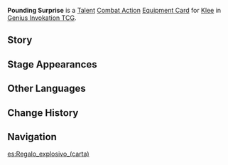 {{About|the [[Genius Invokation TCG]] Equipment Card|[[Klee]]'s [[1st Ascension Passive]]|Pounding Surprise}}
{{Genius Invokation TCG Infobox
|title     = Pounding Surprise
|id        = 213061
|image     = Pounding Surprise Equipment Card.png
|type      = Equipment Card
|group     = Talent
|character = Klee
|skill     = Jumpy Dumpty
|effect    = '''Combat Action''': When your active character is '''Klee''', equip this card.<br />After Klee equips this card, immediately use [[Jumpy Dumpty (Character Card Skill)|Jumpy Dumpty]] once. When your Klee, who has this card equipped, creates an '''Explosive Spark''', its Usage&nbsp;+1.
|matching  = 3
|element   = Pyro
|source1   = Achieve victory within 6 Rounds in [[Genius Invokation TCG/Stage/Klee/Friendly Fracas|Friendly Fracas (Klee)]]
|source2   = Win with less than 2 characters defeated in [[Genius Invokation TCG/Stage/Klee/Friendly Fracas|Friendly Fracas (Klee)]]
}}
'''Pounding Surprise''' is a [[Talent Card|Talent]] [[Talent Combat Action Card|Combat Action]] [[Equipment Card]] for [[Klee (Character Card)|Klee]] in [[Genius Invokation TCG]].

==Story==
{{Description|Let out a good laugh when you draw this card!|title=Klee: Pounding Surprise}}

==Stage Appearances==
{{Genius Invokation TCG Stage Appearances}}

==Other Languages==
{{Transclude|Pounding Surprise|Other Languages}}

==Change History==
{{Change History|3.4}}

==Navigation==
{{Genius Invokation TCG Navbox|Equipment Card}}

[[es:Regalo_explosivo_(carta)]]
